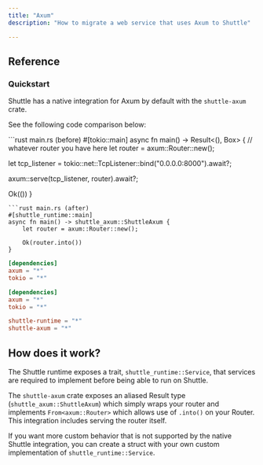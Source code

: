 ```yaml
---
title: "Axum"
description: "How to migrate a web service that uses Axum to Shuttle"

---
```


## Reference

### Quickstart
Shuttle has a native integration for Axum by default with the `shuttle-axum` crate.

See the following code comparison below:

<CodeGroup>
```rust main.rs (before)
#[tokio::main]
async fn main() -> Result<(), Box<dyn std::error::Error>> {
  // whatever router you have here
  let router = axum::Router::new();

  let tcp_listener = tokio::net::TcpListener::bind("0.0.0.0:8000").await?;

  axum::serve(tcp_listener, router).await?;

  Ok(())
}
```
```rust main.rs (after)
#[shuttle_runtime::main]
async fn main() -> shuttle_axum::ShuttleAxum {
    let router = axum::Router::new();

    Ok(router.into())
}
```
```toml Cargo.toml (before)
[dependencies]
axum = "*"
tokio = "*"
```
```toml Cargo.toml (after)
[dependencies]
axum = "*"
tokio = "*"

shuttle-runtime = "*"
shuttle-axum = "*"
```
</CodeGroup>



## How does it work?
The Shuttle runtime exposes a trait, `shuttle_runtime::Service`, that services are required to implement before being able to run on Shuttle.

The `shuttle-axum` crate exposes an aliased Result type (`shuttle_axum::ShuttleAxum`) which simply wraps your router and implements `From<axum::Router>` which allows use of `.into()` on your Router. This integration includes serving the router itself.

If you want more custom behavior that is not supported by the native Shuttle integration, you can create a struct with your own custom implementation of `shuttle_runtime::Service`.
